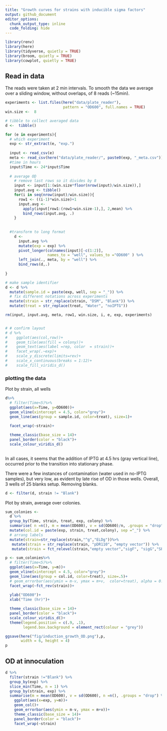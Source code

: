 ```yaml
---
title: "Growth curves for strains with inducible sigma factors"
output: github_document
editor_options: 
  chunk_output_type: inline
  code_folding: hide
---
```


```r
library(renv)
library(here)
library(tidyverse, quietly = TRUE)
library(broom, quietly = TRUE)
library(cowplot, quietly = TRUE)
```

## Read in data  

The reads were taken at 2 min intervals. To smooth the data we average over a sliding window, without overlaps, of 8 reads (~15min).

```r

experiments <- list.files(here("data/plate_reader"), 
                          pattern = "OD600", full.names = TRUE)
win.size <-  8

# tibble to collect averaged data
d <-  tibble()

for (e in experiments){
  # which experiment
  exp <- str_extract(e, "exp.")
  
  input <- read_csv(e)
  meta <- read_csv(here("data/plate_reader/", paste0(exp, "_meta.csv")))
  #time in hours
  input$Time <- 24*input$Time
    
  # average OD
    # remove last rows so it divides by 8
    input <- input[1:(win.size*floor(nrow(input)/win.size)),]
    input.avg <- tibble()
    for(i in seq(nrow(input)/win.size)){
      row1 <- ((i-1)*win.size)+1
      input.avg <- 
        apply(input[row1:(row1+win.size-1),], 2,mean) %>% 
        bind_rows(input.avg, .)
    }
  
  
  #transform to long format
    d <- 
      input.avg %>% 
      mutate(exp = exp) %>% 
      pivot_longer(colnames(input)[-c(1:2)], 
                   names_to = "well", values_to ="OD600" ) %>% 
      left_join(., meta, by = "well") %>% 
      bind_rows(d,.)
      
}

# make sample identifier
d <- d %>% 
  mutate(sample.id = paste(exp, well, sep = "_")) %>% 
  # fix different notations across experiments
  mutate(strain = str_replace(strain, "DSM", "Blank")) %>% 
  mutate(treat = str_replace(treat, "Water", "noIPTG"))

rm(input, input.avg, meta, row1, win.size, i, e, exp, experiments)


# # confirm layout
# d %>%
#    ggplot(aes(col,row))+
#    geom_tile(aes(fill = colony))+
#    geom_text(aes(label =rep, color  = strain))+
#    facet_wrap(.~exp)+
#    scale_y_discrete(limits=rev)+
#    scale_x_continuous(breaks = 1:12)+
#    scale_fill_viridis_d()

```

### plotting the data

Plot by strain, all wells
```r
d%>%
  # filter(Time<5)%>%
  ggplot(aes(x=Time, y=OD600))+
  geom_vline(xintercept = 4.5, color="grey")+
  geom_line(aes(group = sample.id, color=treat), size=1)+
  
  facet_wrap(~strain)+

  theme_classic(base_size = 14)+
  panel_border(color = "black")+
  scale_colour_viridis_d()
  
```
In all cases, it seems that the addition of IPTG at 4.5 hrs (gray vertical line), occurred prior to the transition into stationary phase.

There were a few instances of contamination (water used in no-IPTG samples), but very low, as evident by late rise of OD in those wells. Overall, 3 wells of 25 blanks setup. Removing blanks.

```r
d <- filter(d, strain != "Blank")
```



Plot by strain, average over colonies.

```r

sum_colonies <- 
  d %>% 
  group_by(Time, strain, treat, exp, colony) %>% 
  summarise( n =n(), m = mean(OD600), v = sd(OD600)/n, .groups = "drop") %>% 
  mutate(col.id = paste(exp, strain, treat,colony), sep ="_") %>% 
  # arrang labels
  mutate(strain=str_replace(strain,"^g","ELDg"))%>%
   mutate(strain = str_replace(strain, "pDR110", "empty vector")) %>% 
   mutate(strain = fct_relevel(strain,"empty vector","sigF", "sigG","SP10", "Goe3","ELDg168", "ELDg169"))

p <- sum_colonies%>%
  # filter(Time<5)%>%
  ggplot(aes(x=Time, y=m))+
  geom_vline(xintercept = 4.5, color="grey")+
  geom_line(aes(group = col.id, color=treat), size=.5)+
  # geom_errorbar(aes(ymin = m-v, ymax = m+v,  color=treat), alpha = 0.5)+
  facet_wrap(~fct_rev(strain))+
  
  ylab("OD600")+
  xlab("Time (hr)")+

  theme_classic(base_size = 14)+
  panel_border(color = "black")+
  scale_colour_viridis_d()+
  theme(legend.position = c(.9, .1), 
        legend.box.background = element_rect(colour = "grey"))

ggsave(here("fig/induction_growth_OD.png"),p,
       width = 6, height = 4)
p  
```


## OD at innoculation

```r
d %>% 
  filter(strain !="Blank") %>% 
  group_by(exp) %>% 
  slice_min(Time, n = 1) %>% 
  group_by(strain, exp) %>%
  summarise(m = mean(OD600), v = sd(OD600), n =n(), .groups = "drop") %>% 
    ggplot(aes(x=exp, y=m))+
    geom_col()+
    geom_errorbar(aes(ymin = m-v, ymax = m+v))+
    theme_classic(base_size = 14)+
    panel_border(color = "black")+
    facet_wrap(~strain)
```
